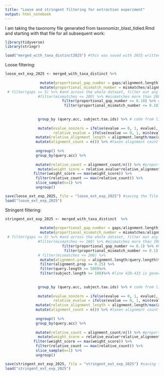 ```yaml
---
title: "Loose and stringent filtering for extraction experiment"
output: html_notebook
---
```


I am taking the taxonomy file generated from taxonomizr_blast_tidied.Rmd and starting with that file for all subsequent work:

```r
library(tidyverse)
library(stringr)
```

```r
load("merged_with_taxa_distinct2025") #this was saved with 2025 written after it in the notebook taxonomizr_blast_tidied_2025, but the actual file name loads in without the 2025 bit after it just FYI.

```

Loose filtering:

```r
loose_ext_exp_2025 <- merged_with_taxa_distinct %>%
               
                mutate(proportional_gap_number = gaps/alignment.length) %>%# 7.11.24 adding this as i think gaps set at less than 5 is too harsh for longer reads 
                mutate(proportional_mismatch_number = mismatches/alignment.length) %>% # 7.11.24 adding this as i think gaps set at less than 5 is too harsh for longer reads 
 # filter(gaps <= 5) %>% #and across the whole dataset, filter out any reads that have gaps more than 5 and
               #filter(mismatches <= 200) %>% #mismatches more than 200
                          filter(proportional_gap_number <= 0.10) %>% #here i am saying that there can be up to and including 10% gaps in the alignment 
                           filter(proportional_mismatch_number <= 0.10) %>%#line 428-433 is general filtering of the entire dataset
  
  
               group_by (query.acc, subject.tax.ids) %>% # code from line 436-451 written with nick as the weighted approach 25.10.24
            
               mutate(evalue_nonzero = ifelse(evalue == 0, 1, evalue), 
                      relative_evalue = ifelse(evalue == 0, 1, min(evalue_nonzero)/evalue_nonzero)) %>%
              mutate(relative_alignment_length = alignment.length/max(alignment.length)) %>%
              mutate(alignment_count = n()) %>% #taxon alignment count within a read 
              
              ungroup() %>%
              group_by(query.acc) %>%
             
              mutate(relative_count = alignment_count/n()) %>% #proportion of read alignments to a taxon
               mutate(weight_score = relative_evalue*relative_alignment_length*(percent.identity/100)) %>%
             filter(weight_score == max(weight_score)) %>%
              filter(relative_count == max(relative_count)) %>%
              slice_sample(n=1) %>%
              ungroup() 

save(loose_ext_exp_2025, file = "loose_ext_exp_2025") #saving the file for quick reloading later on
load("loose_ext_exp_2025")
```

Stringent filtering:

```r
stringent_ext_exp_2025 <- merged_with_taxa_distinct  %>%
                
                mutate(proportional_gap_number = gaps/alignment.length) %>%# 7.11.24 adding this as i think gaps set at less than 5 is too harsh for longer reads 
                mutate(proportional_mismatch_number = mismatches/alignment.length) %>% # 7.11.24 adding this as i think gaps set at less than 5 is too harsh for longer reads 
 # filter(gaps <= 5) %>% #and across the whole dataset, filter out any reads that have gaps more than 5 and
               #filter(mismatches <= 200) %>% #mismatches more than 200
                          filter(proportional_gap_number <= 0.1) %>% #here i am saying that there can be up to and including 10% gaps in the alignment 
                           filter(proportional_mismatch_number <= 0.1) %>%#line 428-433 is general filtering of the entire dataset
               # filter(mismatches <= 200) %>%
                mutate(alignment.prop = alignment.length/query.length)%>%
                filter(alignment.prop >= 0.25) %>%
                filter(query.length >= 500)%>%
                filter(subject.length >= 100)%>% #line 428-433 is general filtering of the entire dataset
  
  
               group_by (query.acc, subject.tax.ids) %>% # code from line 436-451 written with nick as the weighted approach 25.10.24
            
               mutate(evalue_nonzero = ifelse(evalue == 0, 1, evalue), 
                      relative_evalue = ifelse(evalue == 0, 1, min(evalue_nonzero)/evalue_nonzero)) %>%
              mutate(relative_alignment_length = alignment.length/max(alignment.length)) %>%
              mutate(alignment_count = n()) %>% #taxon alignment count within a read 
              
              ungroup() %>%
              group_by(query.acc) %>%
             
              mutate(relative_count = alignment_count/n()) %>% #proportion of read alignments to a taxon
               mutate(weight_score = relative_evalue*relative_alignment_length*(percent.identity/100)) %>%
             filter(weight_score == max(weight_score)) %>%
              filter(relative_count == max(relative_count)) %>%
              slice_sample(n=1) %>%
              ungroup()

save(stringent_ext_exp_2025, file = "stringent_ext_exp_2025") #saving the file for quick reloading later on
load("stringent_ext_exp_2025")
```
